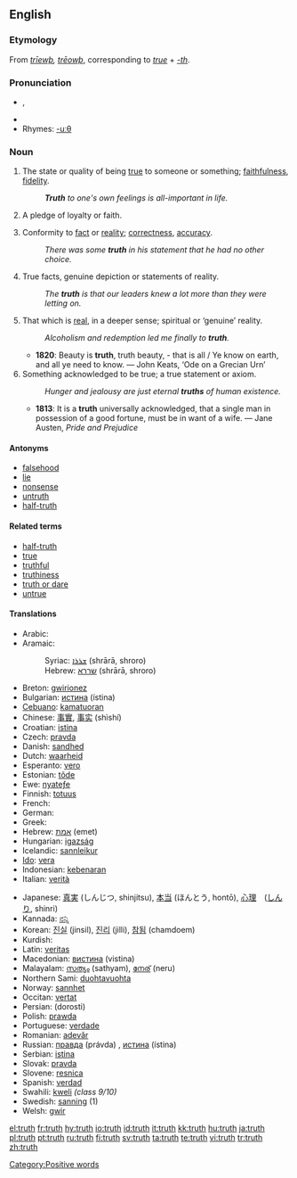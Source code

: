 {{wikipedia|Truth (disambiguation)}}
==English==

{{rank|around|black|lady|414|truth|turn|hold|cause}}

{{wikipedia}}
===Etymology===
From {{OE.}} ''[[triewþ|trīewþ]], [[treowþ|trēowþ]]'', corresponding to ''[[true]]'' + ''[[-th]]''.

===Pronunciation===
*{{IPA|/tɹuːθ/}}, {{SAMPA|/tru:T/}}
*{{audio|en-us-truth.ogg|Audio (US)}}
*Rhymes: [[Rhymes:English:-uːθ|-uːθ]]

===Noun===
{{en-noun}}

# {{archaic}} The state or quality of being [[true]] to someone or something; [[faithfulness]], [[fidelity]].
#:'''''Truth''' to one's own feelings is all-important in life.''
# {{obsolete}} A pledge of loyalty or faith.
# Conformity to [[fact]] or [[reality]]; [[correctness]], [[accuracy]].
#:''There was some '''truth''' in his statement that he had no other choice.''
# True facts, genuine depiction or statements of reality.
#:''The '''truth''' is that our leaders knew a lot more than they were letting on.''
# That which is [[real]], in a deeper sense; spiritual or ‘genuine’ reality.
#:''Alcoholism and redemption led me finally to '''truth'''.''
#*'''1820''': Beauty is '''truth''', truth beauty, - that is all / Ye know on earth, and all ye need to know. — John Keats, ‘Ode on a Grecian Urn’
# Something acknowledged to be true; a true statement or axiom.
#:''Hunger and jealousy are just eternal '''truths''' of human existence.''
#*'''1813''': It is a '''truth''' universally acknowledged, that a single man in possession of a good fortune, must be in want of a wife. — Jane Austen, ''Pride and Prejudice''

====Antonyms====
*[[falsehood]]
*[[lie]]
*[[nonsense]]
*[[untruth]]
*[[half-truth]]

====Related terms====
*[[half-truth]]
*[[true]]
*[[truthful]]
*[[truthiness]]
*[[truth or dare]]
*[[untrue]]

====Translations====
{{rfc-trans}}
{{top}}
*Arabic: {{ARchar|[[صدق]]}} {{IPAchar|(ʂeɖq)}} {{m}}
*Aramaic:
*:Syriac: [[ܫܪܪܐ]] (shrārā, shroro) {{m}}
*:Hebrew: [[שררא]] (shrārā, shroro) {{m}}
*Breton: [[gwirionez]] {{f}}
*Bulgarian: [[истина]] (ístina) {{f}}
*[[Cebuano]]: [[kamatuoran]]
*Chinese: [[事實]], [[事实]] (shìshí)
*Croatian: [[istina]]
*Czech: [[pravda]]
*Danish: [[sandhed]]
*Dutch: [[waarheid]] {{f}}
*Esperanto: [[vero]]
*Estonian: [[tõde]]
*Ewe: [[nyateƒe]]
*Finnish: [[totuus]]
*French: {{t+|fr|vérité|f}}
*German: {{t+|de|Wahrheit|f}}
*Greek: {{t+|el|αλήθεια|f|sc=Grek}}
*Hebrew: [[אמת]] (emet) {{f}}
*Hungarian: [[igazság]]
*Icelandic: [[sannleikur]] {{m}}
*[[Ido]]: [[vera]]
*Indonesian: [[kebenaran]]
*Italian: [[verità]] {{f}}
{{mid}}
*Japanese: [[真実]] (しんじつ, shinjitsu), [[本当]] (ほんとう, hontō), [[心理]]　([[しんり]], shinri)
*Kannada: [[ನನ್ನಿ]]
*Korean: [[진실]] (jinsil), [[진리]] (jilli), [[참됨]] (chamdoem)
*Kurdish: {{KUchar|[[ڕاستی]]}}
*Latin: [[veritas]] {{f}}
*Macedonian: [[вистина]] (vistina) {{f}}
*Malayalam: [[സത്യം]] (sathyam), [[നേര്]] (neru)
*Northern Sami: [[duohtavuohta]]
*Norway: [[sannhet]]
*Occitan: [[vertat]] {{f}}
*Persian: {{FAchar|[[درستی]]}} (dorosti)
*Polish: [[prawda]] {{f}}
*Portuguese: [[verdade]] {{f}}
*Romanian: [[adevăr]] {{n}}
*Russian: [[правда]] (právda) {{f}}, [[истина]] (ístina) {{f}}
*Serbian: [[istina]] {{f}}
*Slovak: [[pravda]] {{f}}
*Slovene: [[resnica]] {{f}}
*Spanish: [[verdad]] {{f}}
*Swahili:  [[kweli]]  ''(class 9/10)''
*Swedish: [[sanning]] (1)
*Welsh: [[gwir]]
{{bottom}}

[[Category:Positive words]]

[[el:truth]]
[[fr:truth]]
[[hy:truth]]
[[io:truth]]
[[id:truth]]
[[it:truth]]
[[kk:truth]]
[[hu:truth]]
[[ja:truth]]
[[pl:truth]]
[[pt:truth]]
[[ru:truth]]
[[fi:truth]]
[[sv:truth]]
[[ta:truth]]
[[te:truth]]
[[vi:truth]]
[[tr:truth]]
[[zh:truth]]